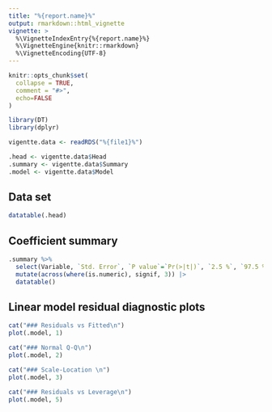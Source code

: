 ```yaml
---
title: "%{report.name}%"
output: rmarkdown::html_vignette
vignette: >
  %\VignetteIndexEntry{%{report.name}%}
  %\VignetteEngine{knitr::rmarkdown}
  %\VignetteEncoding{UTF-8}
---
```


```r
knitr::opts_chunk$set(
  collapse = TRUE,
  comment = "#>",
  echo=FALSE
)

```

```r

library(DT)
library(dplyr)

vigentte.data <- readRDS("%{file1}%")

.head <- vigentte.data$Head
.summary <- vigentte.data$Summary
.model <- vigentte.data$Model

```

## Data set

``` r
datatable(.head)
```

## Coefficient summary

``` r
.summary %>% 
  select(Variable, `Std. Error`, `P value`=`Pr(>|t|)`, `2.5 %`, `97.5 %`) |>
  mutate(across(where(is.numeric), signif, 3)) |> 
  datatable()
```

## Linear model residual diagnostic plots {.tabset}

``` r
cat("### Residuals vs Fitted\n")
plot(.model, 1)
```

``` r
cat("### Normal Q-Q\n")
plot(.model, 2)
```

``` r
cat("### Scale-Location \n")
plot(.model, 3)
```

``` r
cat("### Residuals vs Leverage\n")
plot(.model, 5)
```




